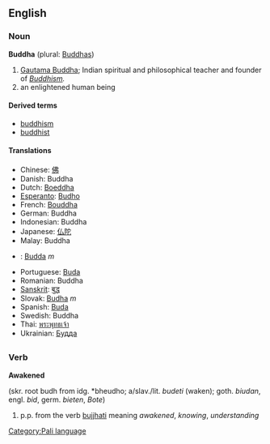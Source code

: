 ==English==
=== Noun ===
'''Buddha''' (plural: [[Buddhas]])<!-- proper noun plural? or proper and common senses? -->

# [[en:Gautama Buddha|Gautama Buddha]]; Indian spiritual and philosophical teacher and founder of ''[[Buddhism]].''
# an enlightened human being

==== Derived terms ====
*[[buddhism]]
*[[buddhist]]

==== Translations ====
*Chinese: [[佛]]
*Danish: Buddha
*Dutch: [[Boeddha]]
*[[Esperanto]]: [[Budho]]
*French: [[Bouddha]]
*German: Buddha
*Indonesian: Buddha
*Japanese: [[仏陀]]
*Malay: Buddha
*{{pl}}: [[Budda]] ''m''
*Portuguese: [[Buda]]
*Romanian: Buddha
*[[Sanskrit]]: [[बुद्ध]]
*Slovak: [[Budha]] ''m''
*Spanish: [[Buda]]
*Swedish: Buddha
*Thai: [[พระพุทธเจ้า]]<!-- may contain extra words such as siddhartha or gautama -->
*Ukrainian: [[Будда]]

=={{pi}}==
[[Category:Pali language]]

=== Verb ===

'''Awakened'''

(skr. root budh from idg. *bheudho; a/slav./lit. ''budeti'' (waken); goth. ''biudan'', engl. ''bid'', germ. ''bieten'', ''Bote'')

# p.p. from the verb [[bujjhati]] meaning ''awakened'', ''knowing'', ''understanding''